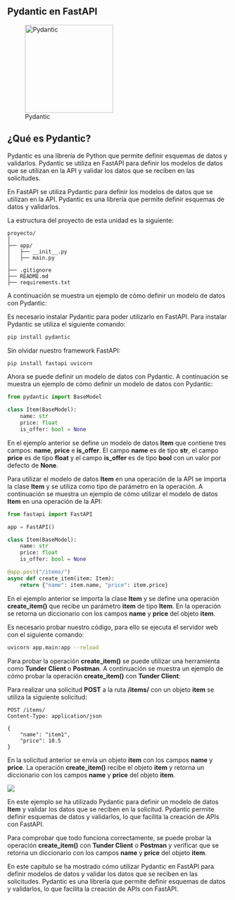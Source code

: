 :::{.justify}
# Pydantic en FastAPI

:::{.center}
![Pydantic](https://pbs.twimg.com/profile_images/1668281675774664705/EEzdj0tm_400x400.jpg){width="200px"}
:::

## ¿Qué es Pydantic?

Pydantic es una librería de Python que permite definir esquemas de datos y validarlos. Pydantic se utiliza en FastAPI para definir los modelos de datos que se utilizan en la API y validar los datos que se reciben en las solicitudes.

En FastAPI se utiliza Pydantic para definir los modelos de datos que se utilizan en la API. Pydantic es una librería que permite definir esquemas de datos y validarlos.

La estructura del proyecto de esta unidad es la siguiente:

``` plaintext
proyecto/
│
├── app/
│   ├── __init__.py
│   ├── main.py
│
├── .gitignore
├── README.md
├── requirements.txt
```

A continuación se muestra un ejemplo de cómo definir un modelo de datos con Pydantic:

Es necesario instalar Pydantic para poder utilizarlo en FastAPI. Para instalar Pydantic se utiliza el siguiente comando:

``` bash
pip install pydantic
```

Sin olvidar nuestro framework FastAPI:

``` bash
pip install fastapi uvicorn
```

Ahora se puede definir un modelo de datos con Pydantic. A continuación se muestra un ejemplo de cómo definir un modelo de datos con Pydantic:

``` python
from pydantic import BaseModel

class Item(BaseModel):
    name: str
    price: float
    is_offer: bool = None
```

En el ejemplo anterior se define un modelo de datos **Item** que contiene tres campos: **name**, **price** e **is_offer**. El campo **name** es de tipo **str**, el campo **price** es de tipo **float** y el campo **is_offer** es de tipo **bool** con un valor por defecto de **None**.

Para utilizar el modelo de datos **Item** en una operación de la API se importa la clase **Item** y se utiliza como tipo de parámetro en la operación. A continuación se muestra un ejemplo de cómo utilizar el modelo de datos **Item** en una operación de la API:

``` python
from fastapi import FastAPI

app = FastAPI()

class Item(BaseModel):
    name: str
    price: float
    is_offer: bool = None

@app.post("/items/")
async def create_item(item: Item):
    return {"name": item.name, "price": item.price}
```

En el ejemplo anterior se importa la clase **Item** y se define una operación **create_item()** que recibe un parámetro **item** de tipo **Item**. En la operación se retorna un diccionario con los campos **name** y **price** del objeto **item**.

Es necesario probar nuestro código, para ello se ejecuta el servidor web con el siguiente comando:

``` bash
uvicorn app.main:app --reload
```

Para probar la operación **create_item()** se puede utilizar una herramienta como **Tunder Client** o **Postman**. A continuación se muestra un ejemplo de cómo probar la operación **create_item()** con **Tunder Client**:

Para realizar una solicitud **POST** a la ruta **/items/** con un objeto **item** se utiliza la siguiente solicitud:

``` plaintext
POST /items/
Content-Type: application/json

{
    "name": "item1",
    "price": 10.5
}
```

En la solicitud anterior se envía un objeto **item** con los campos **name** y **price**. La operación **create_item()** recibe el objeto **item** y retorna un diccionario con los campos **name** y **price** del objeto **item**.

:::{.center}
![](images/paste-20.png)
:::

En este ejemplo se ha utilizado Pydantic para definir un modelo de datos **Item** y validar los datos que se reciben en la solicitud. Pydantic permite definir esquemas de datos y validarlos, lo que facilita la creación de APIs con FastAPI.

Para comprobar que todo funciona correctamente, se puede probar la operación **create_item()** con **Tunder Client** o **Postman** y verificar que se retorna un diccionario con los campos **name** y **price** del objeto **item**.

En este capítulo se ha mostrado cómo utilizar Pydantic en FastAPI para definir modelos de datos y validar los datos que se reciben en las solicitudes. Pydantic es una librería que permite definir esquemas de datos y validarlos, lo que facilita la creación de APIs con FastAPI.
::::